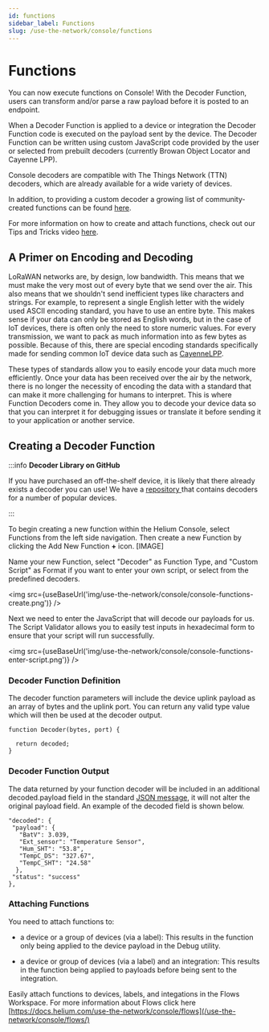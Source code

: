 ```yaml
---
id: functions
sidebar_label: Functions
slug: /use-the-network/console/functions
---
```


# Functions


You can now execute functions on Console! With the Decoder Function, users can transform and/or
parse a raw payload before it is posted to an endpoint.

When a Decoder Function is applied to a device or integration the Decoder Function code is executed
on the payload sent by the device. The Decoder Function can be written using custom JavaScript code
provided by the user or selected from prebuilt decoders \(currently Browan Object Locator and
Cayenne LPP\).

Console decoders are compatible with The Things Network \(TTN\) decoders, which are already
available for a wide variety of devices.

In addition, to providing a custom decoder a growing list of community-created functions can be
found [here](https://github.com/helium/console-decoders).

For more information on how to create and attach functions, check out our Tips and Tricks video
[here](https://youtu.be/UNUOLbIKXww).

## A Primer on Encoding and Decoding

LoRaWAN networks are, by design, low bandwidth. This means that we must make the very most out of
every byte that we send over the air. This also means that we shouldn't send inefficient types like
characters and strings. For example, to represent a single English letter with the widely used ASCII
encoding standard, you have to use an entire byte. This makes sense if your data can only be stored
as English words, but in the case of IoT devices, there is often only the need to store numeric
values. For every transmission, we want to pack as much information into as few bytes as possible.
Because of this, there are special encoding standards specifically made for sending common IoT
device data such as
[CayenneLPP](https://developers.mydevices.com/cayenne/docs/lora/#lora-cayenne-low-power-payload).

These types of standards allow you to easily encode your data much more efficiently. Once your data
has been received over the air by the network, there is no longer the necessity of encoding the data
with a standard that can make it more challenging for humans to interpret. This is where Function
Decoders come in. They allow you to decode your device data so that you can interpret it for
debugging issues or translate it before sending it to your application or another service.

## Creating a Decoder Function

:::info **Decoder Library on GitHub**

If you have purchased an off-the-shelf device, it is likely that there already exists a decoder you
can use! We have a [repository ](https://github.com/helium/console-decoders)that contains decoders
for a number of popular devices.

:::

To begin creating a new function within the Helium Console, select Functions from the left side
navigation. Then create a new Function by clicking the Add New Function **+** icon. [IMAGE]

Name your new Function, select "Decoder" as Function Type, and "Custom Script" as Format if you want
to enter your own script, or select from the predefined decoders.

<img src={useBaseUrl('img/use-the-network/console/console-functions-create.png')} />

Next we need to enter the JavaScript that will decode our payloads for us. The Script Validator
allows you to easily test inputs in hexadecimal form to ensure that your script will run
successfully.

<img src={useBaseUrl('img/use-the-network/console/console-functions-enter-script.png')} />

### Decoder Function Definition

The decoder function parameters will include the device uplink payload as an array of bytes and the
uplink port. You can return any valid type value which will then be used at the decoder output.

```text
function Decoder(bytes, port) {

  return decoded;
}
```

### Decoder Function Output

The data returned by your function decoder will be included in an additional decoded.payload field
in the standard [JSON message](integrations/json-schema), it will not alter the original payload
field. An example of the decoded field is shown below.

```text
"decoded": {
 "payload": {
   "BatV": 3.039,
   "Ext_sensor": "Temperature Sensor",
   "Hum_SHT": "53.8",
   "TempC_DS": "327.67",
   "TempC_SHT": "24.58"
  },
 "status": "success"
},
```

### Attaching Functions

You need to attach functions to:

- a device or a group of devices (via a label): This results in the function only being applied to
  the device payload in the Debug utility.

- a device or group of devices (via a label) and an integration: This results in the function being
  applied to payloads before being sent to the integration.

Easily attach functions to devices, labels, and integations in the Flows Workspace. For more
information about Flows click here
[https://docs.helium.com/use-the-network/console/flows](/use-the-network/console/flows/)
